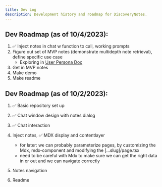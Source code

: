 ```yaml
---
title: Dev Log
description: Development history and roadmap for DiscoveryNotes.
---
```

## Dev Roadmap (as of 10/4/2023):
1. ✅ Inject notes in chat w function to call, working prompts
2. Figure out set of MVP notes (demonstrate multidepth note retrieval), define specific use case
    - Exploring in [User Persona Doc](/personas)
3. Get in MVP notes 
4. Make demo
5. Make readme

## Dev Roadmap (as of 10/2/2023):

1. ✅ Basic repository set up
2. ✅ Chat window design with notes dialog
3. ✅ Chat interaction
4. Inject notes, ✅ MDX display and contentlayer
    - for later: we can probably parameterize pages, by customizing the Mdx, mdx-component and modifying the [...slug]/page.tsx
    - need to be careful with Mdx to make sure we can get the right data in or out and we can navigate correctly

5. Notes navigation
6. Readme